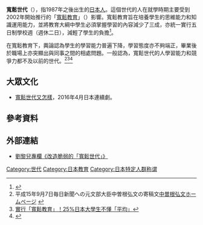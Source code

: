 '''寬鬆世代'''（{{jpn|j=ゆとり世代|hg=ゆとりせだい|rm=Yutori-sedai|f=y}}），指1987年之後出生的[[日本人|日本人]]。這個世代的人在就學時期主要受到2002年開始推行的「[[寬鬆教育|寬鬆教育]]」（{{lang|ja|ゆとり教育}}）影響。寬鬆教育旨在培養學生的思維能力和知識運用能力，並將教育大綱中學生必須掌握學習的內容減少了三成，亦統一實行五日制學校週（週休二日），減輕了學生的負擔<ref>{{Cite web |url=http://www.epochweekly.com/b5/176/7988.htm |title=日本寬鬆教育下 寬鬆世代堪憂 |access-date=2016-03-11 |archive-date=2021-03-03 |archive-url=https://web.archive.org/web/20210303211621/https://www.epochweekly.com/b5/176/7988.htm |dead-url=no }}</ref>。

在寬鬆教育下，輿論認為學生的學習能力普遍下降，學習態度亦不夠端正，畢業後於職場上亦突顯出與同事之間的相處問題。一般認為，寬鬆世代的人學習能力和競爭力都不及以前的世代。<ref>平成15年9月7日毎日新聞への元文部大臣中曽根弘文の寄稿文[http://megalodon.jp/2010-0112-0142-31/www.hiro-nakasone.com/com/com03.html 中曽根弘文ホームページ] {{Wayback|url=http://megalodon.jp/2010-0112-0142-31/www.hiro-nakasone.com/com/com03.html |date=20210303210928 }}</ref><ref>[http://www.ettoday.net/news/20120225/27549.htm 實行「寬鬆教育」！25%日本大學生不懂「平均」]</ref><ref>{{Cite web |url=http://japan.people.com.cn/BIG5/n/2015/0403/c35467-26796130.html |title=日本寬鬆世代被指不懂商務禮儀 職場表現差勁 |access-date=2016-03-11 |archive-date=2018-08-10 |archive-url=https://web.archive.org/web/20180810212911/http://japan.people.com.cn/BIG5/n/2015/0403/c35467-26796130.html |dead-url=no }}</ref>

==大眾文化==
*[[寬鬆世代又怎樣|寬鬆世代又怎樣]]，2016年4月日本連續劇。

==參考資料==
{{reflist}}

== 外部連結 ==
*[http://www.businesstoday.com.tw/article-content-80449-1687 劉黎兒專欄《改造脆弱的「寬鬆世代」》] {{Wayback|url=http://www.businesstoday.com.tw/article-content-80449-1687 |date=20210303153629 }}
{{青壯年的發展}}

[[Category:世代|Category:世代]]
[[Category:日本教育|Category:日本教育]]
[[Category:日本特定人群称谓|Category:日本特定人群称谓]]